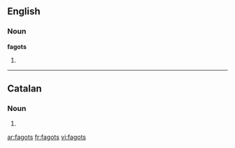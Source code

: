 ==English==

===Noun===
'''fagots'''

# {{plural of|[[fagot]]}}

----

==Catalan==

===Noun===
{{ca-noun-mp|s=fagot}}

# {{defn|Catalan}}

[[ar:fagots]]
[[fr:fagots]]
[[vi:fagots]]